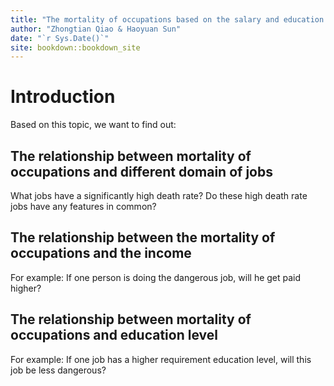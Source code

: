 ```yaml
--- 
title: "The mortality of occupations based on the salary and education level"
author: "Zhongtian Qiao & Haoyuan Sun"
date: "`r Sys.Date()`"
site: bookdown::bookdown_site
---
```


# Introduction
Based on this topic, we want to find out:

## The relationship between mortality of occupations and different domain of jobs
What jobs have a significantly high death rate?
Do these high death rate jobs have any features in common?

## The relationship between the  mortality of occupations and the income
For example: If one person is doing the dangerous job, will he get paid higher?

## The relationship between mortality of occupations and education level
For example: If one job has a higher requirement education level, will this job be less dangerous?